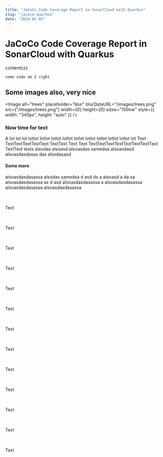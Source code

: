 ```yaml
---
title: "JaCoCo Code Coverage Report in SonarCloud with Quarkus"
slug: "jacoco-quarkus"
date: "2024-01-05"
---
```


# JaCoCo Code Coverage Report in SonarCloud with Quarkus

contentzzz

`some code am I right`

## Some images also, very nice

<Image alt="trees" placeholder="blur" blurDataURL="/images/trees.png" src={"/images/trees.png"} width={0} height={0} sizes="100vw" style={{ width: "340px", height: "auto" }} />

### Now time for text

A lot lot lot lotlot lotlot lotlot lotlot lotlot lotlot lotlot lotlot lotlot lot Text TextTextTextTextText TextText
Text
Text
TextTextTextTextTextTextTextText TextText
tests
alsodas
alsoasd
alsoasdas
samedsa
alsoasdasd
alsoasdasdasas
das
alsodasasd

#### Some more

alsoasdasdasassa alsodas
samedsa d
asd
ds a
alsoasd a
da
sa alsoasdasdasassa
as
d
asd alsoasdasdasassa
a alsoasdasdasassa
alsoasdasdasassa
alsoasdasdasassa

<br></br>Text

<br></br>Text

<br></br>Text

<br></br>Text

<br></br>Text

<br></br>
Text

<br></br>Text

<br></br>Text

<br></br>Text

<br></br>Text

<br></br>Text

<br></br>Text

<br></br>Text

<br></br>
